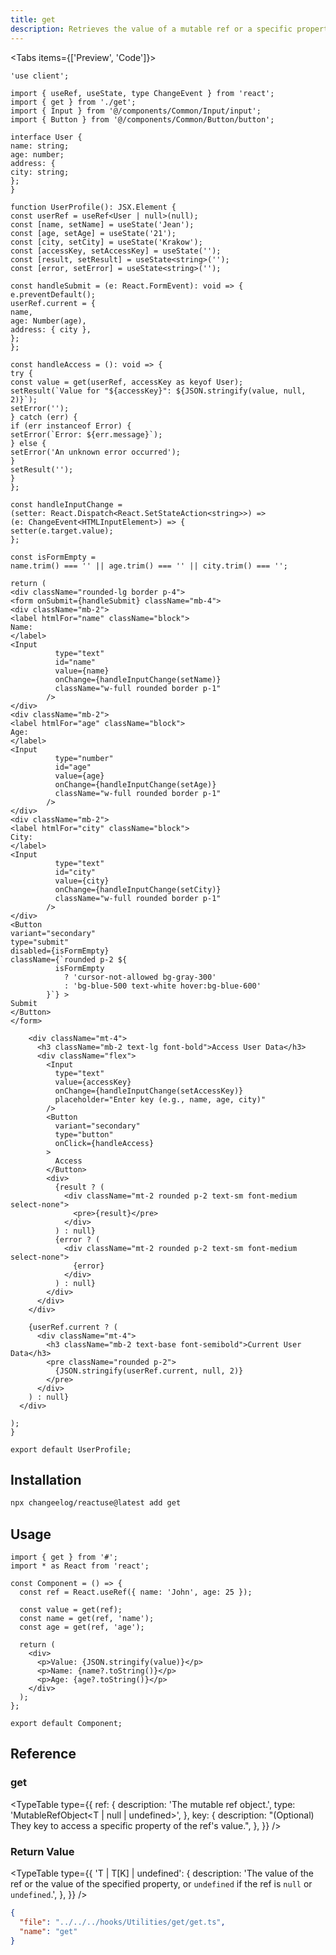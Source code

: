 ```yaml
---
title: get
description: Retrieves the value of a mutable ref or a specific property of the ref's value.
---
```


<Tabs items={['Preview', 'Code']}>
  <Tab value="Preview">
    <UserProfile />
  </Tab>
  ```tsx tab="Code"
'use client';

import { useRef, useState, type ChangeEvent } from 'react';
import { get } from './get';
import { Input } from '@/components/Common/Input/input';
import { Button } from '@/components/Common/Button/button';

interface User {
name: string;
age: number;
address: {
city: string;
};
}

function UserProfile(): JSX.Element {
const userRef = useRef<User | null>(null);
const [name, setName] = useState('Jean');
const [age, setAge] = useState('21');
const [city, setCity] = useState('Krakow');
const [accessKey, setAccessKey] = useState('');
const [result, setResult] = useState<string>('');
const [error, setError] = useState<string>('');

const handleSubmit = (e: React.FormEvent): void => {
e.preventDefault();
userRef.current = {
name,
age: Number(age),
address: { city },
};
};

const handleAccess = (): void => {
try {
const value = get(userRef, accessKey as keyof User);
setResult(`Value for "${accessKey}": ${JSON.stringify(value, null, 2)}`);
setError('');
} catch (err) {
if (err instanceof Error) {
setError(`Error: ${err.message}`);
} else {
setError('An unknown error occurred');
}
setResult('');
}
};

const handleInputChange =
(setter: React.Dispatch<React.SetStateAction<string>>) =>
(e: ChangeEvent<HTMLInputElement>) => {
setter(e.target.value);
};

const isFormEmpty =
name.trim() === '' || age.trim() === '' || city.trim() === '';

return (
<div className="rounded-lg border p-4">
<form onSubmit={handleSubmit} className="mb-4">
<div className="mb-2">
<label htmlFor="name" className="block">
Name:
</label>
<Input
            type="text"
            id="name"
            value={name}
            onChange={handleInputChange(setName)}
            className="w-full rounded border p-1"
          />
</div>
<div className="mb-2">
<label htmlFor="age" className="block">
Age:
</label>
<Input
            type="number"
            id="age"
            value={age}
            onChange={handleInputChange(setAge)}
            className="w-full rounded border p-1"
          />
</div>
<div className="mb-2">
<label htmlFor="city" className="block">
City:
</label>
<Input
            type="text"
            id="city"
            value={city}
            onChange={handleInputChange(setCity)}
            className="w-full rounded border p-1"
          />
</div>
<Button
variant="secondary"
type="submit"
disabled={isFormEmpty}
className={`rounded p-2 ${
            isFormEmpty
              ? 'cursor-not-allowed bg-gray-300'
              : 'bg-blue-500 text-white hover:bg-blue-600'
          }`} >
Submit
</Button>
</form>

      <div className="mt-4">
        <h3 className="mb-2 text-lg font-bold">Access User Data</h3>
        <div className="flex">
          <Input
            type="text"
            value={accessKey}
            onChange={handleInputChange(setAccessKey)}
            placeholder="Enter key (e.g., name, age, city)"
          />
          <Button
            variant="secondary"
            type="button"
            onClick={handleAccess}
          >
            Access
          </Button>
          <div>
            {result ? (
              <div className="mt-2 rounded p-2 text-sm font-medium select-none">
                <pre>{result}</pre>
              </div>
            ) : null}
            {error ? (
              <div className="mt-2 rounded p-2 text-sm font-medium select-none">
                {error}
              </div>
            ) : null}
          </div>
        </div>
      </div>

      {userRef.current ? (
        <div className="mt-4">
          <h3 className="mb-2 text-base font-semibold">Current User Data</h3>
          <pre className="rounded p-2">
            {JSON.stringify(userRef.current, null, 2)}
          </pre>
        </div>
      ) : null}
    </div>

);
}

export default UserProfile;
```
</Tabs>

## Installation

```bash
npx changeelog/reactuse@latest add get
```

## Usage

```tsx
import { get } from '#';
import * as React from 'react';

const Component = () => {
  const ref = React.useRef({ name: 'John', age: 25 });

  const value = get(ref);
  const name = get(ref, 'name');
  const age = get(ref, 'age');

  return (
    <div>
      <p>Value: {JSON.stringify(value)}</p>
      <p>Name: {name?.toString()}</p>
      <p>Age: {age?.toString()}</p>
    </div>
  );
};

export default Component;
```

## Reference

### get

<TypeTable
  type={{
    ref: {
      description: 'The mutable ref object.',
      type: 'MutableRefObject<T | null | undefined>',
    },
    key: {
      description:
        "(Optional) They key to access a specific property of the ref's value.",
    },
  }}
/>

### Return Value

<TypeTable
  type={{
    'T | T[K] | undefined': {
      description:
        'The value of the ref or the value of the specified property, or `undefined` if the ref is `null` or `undefined`.',
    },
  }}
/>

```json doc-gen:typescript
{
  "file": "../../../hooks/Utilities/get/get.ts",
  "name": "get"
}
```

